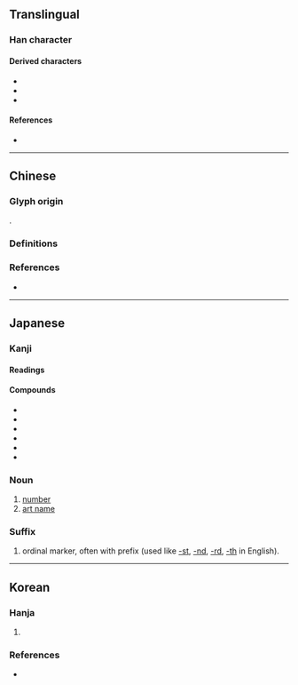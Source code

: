 {{also|號|묵}}
{{character info}}
==Translingual==
{{stroke order|strokes=5}}
{{ja-forms|号|号|[[號]]}}

===Han character===
{{Han char|rn=30|rad=口|as=02|sn=5|four=|canj=RMVS|ids=⿱口丂}}

====Derived characters====
* {{l|mul|[[𬽱]], [[呺]], [[𢪶]], [[𤝐]], [[枵]], [[𭴒]], [[𭷐]], [[𦚊]], [[𭽑]], [[𪾥]], [[𥍣]], [[𰢬]], [[𰫟]], [[𧦢]], [[𨱭]], [[𠸮]], [[𮧃]], [[𩖸]], [[𩨴]]}}
* {{l|mul|[[𠳯]], [[𨚙]], [[𣪆]], [[𣭖]], [[𫪕]], [[𠵗]], [[𰇱]], [[𭈹]], [[號]], [[䪽]], [[飸]], [[𱆩]], [[鴞]]([[鸮]]), [[𡀒]], [[𧇼]], [[㞻]], [[𫇯]], [[𰖦]]}}
* {{l|mul|[[𤩩]], [[𰢖]], [[𨫴]], [[𡩸]], [[𢣉]], [[𰊽]]}}

====References====
* {{Han ref|kx=0174.020|dkj=03256|dj=0385.070|hdz=10570.010|uh=53F7|ud=21495}}

----

==Chinese==

===Glyph origin===
{{Han etym}}
{{Han compound|ls=ic|口|丂}}.

===Definitions===
{{zh-see|號|sv}}

===References===
* {{R:twedu|A03612-001}}

----

==Japanese==
{{ja-kanji forms|号|號}}
{{wp|lang=ja}}

===Kanji===
{{ja-kanji|grade=3|rs=口02|kyu=號}}

====Readings====
{{ja-readings
|goon=ごう<がう
|kanon=こう<かう
|kun=さけ-ぶ, よびな-
}}

====Compounds====
* {{ja-l|号外}}
* {{ja-l|号泣}}
* {{ja-l|号数}}
* {{ja-l|号令}}
* {{ja-l|番号}}
* {{ja-l|暗号}}

===Noun===
{{ja-noun|ごう|hhira=がう}}

# [[number]]
# [[art name]]

===Suffix===
{{ja-pos|ごう|hhira=がう|suffix}}

# ordinal marker, often with prefix {{l|ja|第}} (used like [[-st]], [[-nd]], [[-rd]], [[-th]] in English).
#: {{ja-usex|（第）[[六]] 号|（だい）-ろく ごう|(The) 6th}}

----

==Korean==

===Hanja===
{{ko-hanja|이름|호}}

# {{alt form|ko|號||{{hanja form of|호|[[name]]; [[number]]}}}}

===References===
* {{R:ko:Inmyeongyonghanjapyo|51}}